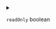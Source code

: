 
<details>
<summary>

`readOnly`  <span class="config-field-type">boolean</span> 

</summary>

ReadOnly will make the persistent path read only to the user

</details>
